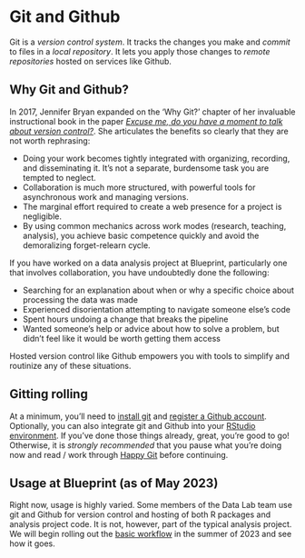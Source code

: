 # Git and Github {#sec-wf-git}

Git is a _version control system_. 
It tracks the changes you make and _commit_ to files in a _local repository_.
It lets you apply those changes to _remote repositories_ hosted on services like Github. 

## Why Git and Github?

In 2017, Jennifer Bryan expanded on the 'Why Git?' chapter of her invaluable instructional book in the paper 
[_Excuse me, do you have a moment to talk about version control?_](https://peerj.com/preprints/3159v2/). 
She articulates the benefits so clearly that they are not worth rephrasing:

- Doing your work becomes tightly integrated with organizing, recording, and disseminating it. It’s not a separate, burdensome task you are tempted to neglect.
- Collaboration is much more structured, with powerful tools for asynchronous work and managing versions.
- The marginal effort required to create a web presence for a project is negligible.
- By using common mechanics across work modes (research, teaching, analysis), you achieve basic competence quickly and avoid the demoralizing forget-relearn cycle.

If you have worked on a data analysis project at Blueprint, particularly one that involves collaboration, you have undoubtedly done the following: 

- Searching for an explanation about when or why a specific choice about processing the data was made
- Experienced disorientation attempting to navigate someone else's code
- Spent hours undoing a change that breaks the pipeline
- Wanted someone's help or advice about how to solve a problem, but didn't feel like it would be worth getting them access

Hosted version control like Github empowers you with tools to simplify and routinize any of these situations.

## Gitting rolling

At a minimum, you'll need to [install git](https://happygitwithr.com/install-git.html) and [register a Github account](https://happygitwithr.com/github-acct.html).
Optionally, you can also integrate git and Github into your [RStudio environment](https://happygitwithr.com/rstudio-git-github.html). 
If you've done those things already, great, you're good to go! 
Otherwise, it is _strongly recommended_ that you pause what you're doing now and read / work through [Happy Git](https://happygitwithr.com/) before continuing. 

## Usage at Blueprint (as of May 2023)

Right now, usage is highly varied. 
Some members of the Data Lab team use git and Github for version control and hosting of both R packages and analysis project code. 
It is not, however, part of the typical analysis project. 
We will begin rolling out the [basic workflow](#sec-wf-basic) in the summer of 2023 and see how it goes. 

